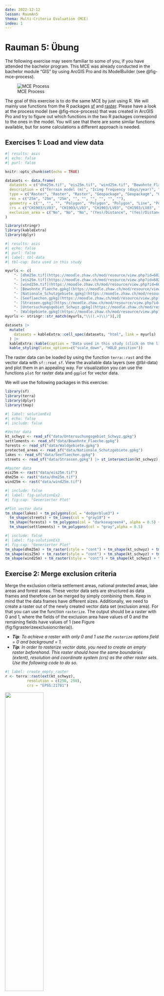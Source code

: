 ```yaml
---
date: 2022-12-12
lesson: RaumAn5
thema: Multi-Criteria Evaluation (MCE)
index: 1
---
```


# Rauman 5: Übung

The following exercise may seem familiar to some of you, if you have attended the bachelor program. This MCE was already conducted in the bachelor module "GIS" by using ArcGIS Pro and its ModelBuilder (see @fig-mce-process).

![MCE Process](images/mce_process.png){#fig-mce-process}

The goal of this exercise is to do the same MCE by just using R. We will mainly use functions from the R packages [sf](https://cran.r-project.org/web/packages/sf/sf.pdf) and [raster](https://cran.r-project.org/web/packages/raster/raster.pdf). Please have a look at the process model (see @fig-mce-process) that was created in ArcGIS Pro and try to figure out which functions in the two R packages correspond to the ones in the model. You will see that there are some similar functions available, but for some calculations a different approach is needed.

## Exercises 1: Load and view data

```r
#| results: asis
#| echo: false
#| purl: false

knitr::opts_chunk$set(echo = TRUE)

datasets <- data.frame(
  datasets = c("dhm25m.tif", "eis25m.tif", "wind25m.tif", "Bewohnte_Flaeche.gpkg", "Nationale_Schutzgebiete.gpkg", "Seeflaechen.gpkg", "Strassen.gpkg", "Untersuchungsgebiet_Schwyz.gpkg", "Waldgebiete.gpkg"),
  description = c("Terrain model (m)", "Icing frequency (days/year)", "Average wind speed (dm/s) ", "Settlements (incl. buffer 200m)", "National protection areas", "Lake areas", "Streets", "Study area, canton of Schwyz", "Forest areas"),
  type = c("Raster", "Raster", "Raster", "Geopackage", "Geopackage", "Geopackage", "Geopackage", "Geopackage", "Geopackage"),
  res = c("25m", "25m", "25m", "", "", "", "", "", ""),
  geometry = c("", "", "", "Polygon", "Polygon", "Polygon", "Line", "Polygon", "Polygon"),
  crs = c("CH1903/LV03", "CH1903/LV03", "CH1903/LV03", "CH1903/LV03", "CH1903/LV03", "CH1903/LV03", "CH1903/LV03", "CH1903/LV03", "CH1903/LV03"),
  exclusion_area = c("No", "No", "No", "(Yes)/Distance", "(Yes)/Distance", "Yes", " No/Distance   ", "No", "(Yes)/Distance")
)

library(stringr)
library(kableExtra)
library(dplyr)
```

```r
#| results: asis
#| echo: false
#| purl: false
#| label: tbl-data
#| tbl-cap: Data used in this study

myurls <- c(
    "- [dhm25m.tif](https://moodle.zhaw.ch/mod/resource/view.php?id=602285)",
    "- [eis25m.tif](https://moodle.zhaw.ch/mod/resource/view.php?id=602288)", 
    "- [wind25m.tif](https://moodle.zhaw.ch/mod/resource/view.php?id=602297)", 
    "- [Bewohnte_Flaeche.gpkg](https://moodle.zhaw.ch/mod/resource/view.php?id=602295)", 
    "- [Nationale_Schutzgebiete.gpkg](https://moodle.zhaw.ch/mod/resource/view.php?id=602296)", 
    "- [Seeflaechen.gpkg](https://moodle.zhaw.ch/mod/resource/view.php?id=602294)", 
    "- [Strassen.gpkg](https://moodle.zhaw.ch/mod/resource/view.php?id=602290)", 
    "- [Untersuchungsgebiet_Schwyz.gpkg](https://moodle.zhaw.ch/mod/resource/view.php?id=602293)", 
    "- [Waldgebiete.gpkg](https://moodle.zhaw.ch/mod/resource/view.php?id=602291)")
myurls <- stringr::str_match(myurls,"\\((.+)\\)")[,2]

datasets |>
  mutate(
    datasets = kableExtra::cell_spec(datasets, "html", link = myurls)
  ) |>
  kableExtra::kable(caption = "Data used in this study (click on the link to download)", escape = FALSE) |> 
  kable_styling(latex_options=c("scale_down", "HOLD_position"))
```

The raster data can be loaded by using the function `terra::rast` and the vector data with `sf::read_sf`. View the available data layers (see @tbl-data) and plot them in an appealing way. For visualization you can use the functions `plot` for raster data and `ggplot` for vector data.

<!-- Some data sets exceed the boundaries of the study area. Use the function `crop`  on raster data sets and `st_intersection` for sf/vector data to extract the relevant areas. -->

We will use the following packages in this exercise:

```r
library(sf)
library(terra)
library(dplyr)
library(tmap)
```

```r
#| label: solutionEx1
#| echo: false
#| include: false

#Vector data
kt_schwyz <- read_sf("data/Untersuchungsgebiet_Schwyz.gpkg")
settlements <- read_sf("data/Bewohnte_Flaeche.gpkg")
forests <- read_sf("data/Waldgebiete.gpkg")
protected_areas <- read_sf("data/Nationale_Schutzgebiete.gpkg")
lakes <- read_sf("data/Seeflaechen.gpkg")
streets <- read_sf("data/Strassen.gpkg") |> st_intersection(kt_schwyz) #intersect with study area

#Raster data
eis25m <- rast("data/eis25m.tif")
dhm25m <- rast("data/dhm25m.tif")
wind25m <- rast("data/wind25m.tif")
```

```r
#| include: false
#| label: fig-solutionEx2
#| fig-cap: "Generierter Plot"

#Plot vector data
tm_shape(lakes) + tm_polygons(col = "dodgerblue3") +
  tm_shape(streets) + tm_lines(col = "gray18") +
  tm_shape(forests) + tm_polygons(col = "darkseagreen4", alpha = 0.5) +
  tm_shape(settlements) + tm_polygons(col = "gray",alpha = 0.5)
```

```r
#| include: false
#| label: fig-solutionEx3
#| fig-cap: "Generierter Plot"
tm_shape(dhm25m) + tm_raster(style = "cont") + tm_shape(kt_schwyz) + tm_borders()
tm_shape(eis25m) + tm_raster(style = "cont") + tm_shape(kt_schwyz) + tm_borders()
tm_shape(wind25m) + tm_raster(style = "cont") + tm_shape(kt_schwyz) + tm_borders()
```

## Exercise 2: Merge exclusion criteria

Merge the exclusion criteria settlement areas, national protected areas, lake areas and forest areas. These vector data sets are structured as data frames and therefore can be merged by simply combining them. Keep in mind that the data frames have different sizes. Additionally, we need to create a raster out of the newly created vector data set (exclusion area). For that you can use the function `rasterize`. The output should be a raster with 0 and 1, where the fields of the exclusion area have values of 0 and the remaining fields have values of 1 (see Figure \ref(fig:figrasterizeexclusioncriteria)).
  
* ***Tip**: To achieve a raster with only 0 and 1 use the `rasterize` options field = 0 and background = 1.*
* ***Tip**: In order to rasterize vector data, you need to create an empty raster beforehand. This raster should have the same boundaries (extent), resolution and coordinate system (crs) as the other raster sets. Use the following code to do so.*
  
```r
#| label: create_empty_raster
r <- terra::rast(ext(kt_schwyz), 
          resolution = c(250, 250), 
          crs = "EPSG:21781")
```
  
![](images/exclusion_areas.png){width=50%}

```r
#| label: fig-solutionEx4
#| fig-cap: "Generierter Plot"
#| echo: false
#| include: false

#Merge exclusion area
exclusion_areas <- dplyr::bind_rows(settlements, forests, protected_areas, lakes)

#create raster
r <- terra::rast(ext(kt_schwyz), 
          resolution = c(250, 250), 
          crs = "EPSG:21781")

raster_exclusion_areas <- rasterize(vect(exclusion_areas), r,
                       field = 0, background = 1) |> crop(kt_schwyz)
plot(raster_exclusion_areas, main="Exclusion area", axes=FALSE, legend=FALSE, col=terrain.colors(2))
```

## Exercise 3: Calculate slope

Next, calculate the slope in degrees based on the terrain model (dhm25m). The terra package gives you a very helpful function called `terrain`. 

***Tip**: When using the terrain function use the following options: v="slope", unit="degrees", neighbors=8.*

![](images/slope.png){width=50%}

```r
#| label: fig-solutionEx5
#| fig-cap: "Generierter Plot"
#| echo: false
#| include: false

slope <- terra::terrain(dhm25m, v="slope",unit="degrees", neighbors=8)
slope_250 <- slope %>% aggregate(., fact = 10)
plot(slope_250, main="Slope", axes=FALSE)
```

## Exercise 4: Calculate distances to criteria

Within the evaluation of suitable sites for wind turbines, the distance to roads, forest areas, national protected areas and inhabited areas are relevant. Depending on the criteria, a short or long distance has a positive influence on the evaluation of potential sites. For this purpose, perform a distance analysis with the selected criteria raster layers. Use the raster function `distance` for this calculation. 

* ***Tip**: In order to perform the `distance` function, you need to `rasterize` the criteria as well. You can use the same command as in exercise 2 but use only option field = 1.*
* ***Tip**: Use the `crop` function again to get only relevant data in the study area.*

![](images/d_to_settlements.png){width=50%}

```r
#| label: solutionEx6
#| echo: false
#| include: false

#create raster layers from vector 
raster_settlements <- terra::rasterize(vect(settlements), r, field = 1)
raster_protected_areas <- terra::rasterize(vect(protected_areas), r, field = 1) 
raster_forests <- terra::rasterize(vect(forests), r, field = 1) 
raster_streets <- terra::rasterize(vect(streets$geom), r, field = 1)

#calculate euclidean distances
settlements_ed <- distance(raster_settlements) |> raster::raster() |> raster::mask(kt_schwyz) |> terra::rast()
protected_areas_ed <- distance(raster_protected_areas) |> raster::raster() |> raster::mask(kt_schwyz) |> terra::rast()
forests_ed <- distance(raster_forests) |> raster::raster() |> raster::mask(kt_schwyz) |> terra::rast()
streets_ed <- distance(raster_streets) |> raster::raster() |> raster::mask(kt_schwyz) |> terra::rast()
```

## Exercise 5: Standardize and grade criteria (grading)

The data layers slope, wind speed, icing frequency and the in exercise 4 calculated distance layers have different units (dm/s, degrees, d/yr and m). These units can't be directly calculated with each other. Therefore, the different layers need to be operationalized by performing a linear grading. The linear grading is done by using the function `reclassify`. Use the  standards for the reclassification in Figure \ref(fig:figreclassify).

* ***Tip**: Keep in mind the min and max values of each raster layer.*
* ***Tip**: Here is an example code to reclassify the distances to settlements.*

```r
#| label: examplereclassifysettlements
settlements_max <- minmax(settlements_ed)[2]

reclass_settlements <- c(0,80,0,
                        80,160,0.1,
                        160,240,0.2,
                        240,320,0.3,
                        320,400,0.4,
                        400,480,0.5,
                        480,560,0.6,
                        560,640,0.7,
                        640,720,0.8,
                        720,800,0.9,
                        800,settlements_max,1.0) |> matrix(ncol = 3, byrow = TRUE)
reclass_settlements_ed <- terra::classify(settlements_ed, reclass_settlements)
```

::: {#fig-mce-reclassify layout-ncol=2}
![](images/mce_reclassify_1.png)

![](images/mce_reclassify_2.png)

MCE Reclassify
:::

![](images/d_to_settlements_reclassified.png){width=50%}

```r
#| label: fig-solutionEx7
#| fig-cap: "Generierter Plot"
#| echo: false
#| include: false

#### reclassify wind
wind250m <- wind25m %>% aggregate(.,fact = 10)
wind_max <- minmax(wind250m)[2]
reclass_wind_m <- c(0,35,0,
                      35,40,0.1,
                      40,45,0.2,
                      45,50,0.3,
                      50,55,0.4,
                      55,60,0.5,
                      60,65,0.6,
                      65,70,0.7,
                      70,75,0.8,
                      75,wind_max,0.9) |> matrix(ncol = 3, byrow = TRUE)
reclass_wind <- classify(wind250m, reclass_wind_m)
plot(reclass_wind, main="Average wind speed (reclassified)", axes=FALSE)

#### reclassify ice    
eis250m <- eis25m %>% aggregate(.,fact = 10) ## lowering the resolution
eis_max <- minmax(eis250m)[2]
reclass_ice_m <- c(0,6,1,
                     6,12,0.9,
                     12,18,0.8,
                     18,24,0.7,
                     24,30,0.6,
                     30,36,0.5,
                     36,eis_max,0.4) |> matrix(ncol = 3, byrow = TRUE)
reclass_ice <- classify(eis250m, reclass_ice_m)
plot(reclass_ice, main="Icing frequency (reclassified)", axes=FALSE)

#### reclassify slope
slope250m <- slope %>% aggregate(.,fact = 10) ## lowering the resolution
slope_max <- minmax(slope250m)[2]
reclass_slope_m <- c(0,2,1,
                       2,4,0.9,
                       4,6,0.8,
                       6,8,0.7,
                       8,10,0.6,
                       10,12,0.5,
                       12,14,0.4,
                       14,16,0.3,
                       16,18,0.2,
                       18,20,0.1,
                       20,slope_max,0) |> matrix(ncol = 3, byrow = TRUE)
reclass_slope <- classify(slope250m, reclass_slope_m)
plot(reclass_slope, main="Slope (reclassified)", axes=FALSE)

#### reclassify settlements 
settlements_max <- minmax(settlements_ed)[2]
reclass_settlements <- c(0,80,0,
                             80,160,0.1,
                             160,240,0.2,
                             240,320,0.3,
                             320,400,0.4,
                             400,480,0.5,
                             480,560,0.6,
                             560,640,0.7,
                             640,720,0.8,
                             720,800,0.9,
                             800,settlements_max,1.0) |> matrix(ncol = 3, byrow = TRUE)
reclass_settlements_ed <- classify(settlements_ed, reclass_settlements)
plot(reclass_settlements_ed, main="Distance to settlements (reclassified)", axes=FALSE)

#### reclassify protected areas
protected_areas_max <- minmax(protected_areas_ed)[2]
reclass_protected_areas <- c(0,50,0,
                                 50,100,0.1,
                                 100,150,0.2,
                                 150,200,0.3,
                                 200,250,0.4,
                                 250,300,0.5,
                                 300,350,0.6,
                                 350,400,0.7,
                                 400,450,0.8,
                                 450,500,0.9,
                                 500,protected_areas_max,1.0) |> matrix(ncol = 3, byrow = TRUE)
reclass_protected_areas_ed <- classify(protected_areas_ed, reclass_protected_areas)
plot(reclass_protected_areas_ed, main="Distance to protected areas (reclassified)", axes=FALSE)

#### reclassify forest area 
forests_max <- minmax(forests_ed)[2]
reclass_forests <- c(0,10,0,
                         10,20,0.1,
                         20,30,0.2,
                         30,40,0.3,
                         40,50,0.4,
                         50,60,0.5,
                         60,70,0.6,
                         70,80,0.7,
                         80,90,0.8,
                         90,100,0.9,
                         100,forests_max,1.0) |> matrix(ncol = 3, byrow = TRUE)
reclass_forests_ed <- classify(forests_ed, reclass_forests)
plot(reclass_forests_ed, main="Distance to forest areas (reclassified)", axes=FALSE)

#### reclassify streets   
streets_max <- minmax(streets_ed)[2]
reclass_streets <- c(0,250,1.0,
                     250,500,0.9,
                     500,750,0.8,
                     750,1000,0.7,
                     1000,1250,0.6,
                     1250,1500,0.5,
                     1500,1750,0.4,
                     1750,2000,0.3,
                     2000,2250,0.2,
                     2250,2500,0.1,
                     2500,streets_max,0) |> matrix(ncol = 3, byrow = TRUE)
reclass_streets_ed <- classify(streets_ed, reclass_streets)
plot(reclass_streets_ed, main="Distance to streets (reclassified)", axes=FALSE)
```

## Exercise 6: Weighting criteria with AHP

Perform an AHP to weight the criteria underlying the MCE. First compare the criteria in pairs, and then calculate the weights - as you have learned in last week's lesson. In the end you should have a list of 7 weights as shown below.

***Tip**: Check exercise 2 and 3 from last week's session. Use the prepared R code to create your ahp matrix.*

          Wind       Streets          Ice    Settlements       Forest         Slope  Protected areas 
    0.33862692    0.09816760    0.06166626    0.24969460    0.03515759    0.18043000      0.03625702 
  
```r
#| label: ahp_mce
ahp_matrix <- c(
  1, 0, 0, 0, 0, 0, 0, #Wind
  0, 1, 0, 0, 0, 0, 0, #Distance to streets
  0, 0, 1, 0, 0, 0, 0, #Ice
  0, 0, 0, 1, 0, 0, 0, #Distance to settlements
  0, 0, 0, 0, 1, 0, 0, #Distance to forests
  0, 0, 0, 0, 0, 1, 0, #Slope
  0, 0, 0, 0, 0, 0, 1  #Distance to protected areas
) |> matrix(ncol = 7, byrow = TRUE)
```

```r
#| label: solutionEx8
#| echo: false
#| include: false

#create AHP
ahp_matrix <- c(
  1,   6,   7,   3,   7, 4,   5, #Wind
  1/6, 1,   2,   1/5, 3, 1/5, 3, #Distance to streets
  1/7, 1/2, 1,   1/6, 2, 1/5, 2, #Ice
  1/3, 5,   6,   1,   5, 3,   4, #Distance to settlements
  1/7, 1/3, 1/2, 1/5, 1, 1/4, 1, #Distance to forests
  1/4, 5,   3,   1/3, 4, 1,   4, #Slope
  1/5, 1/3, 1/2, 1/4, 1, 1/4, 1  #Distance to protected areas
) |> matrix(ncol = 7, byrow = TRUE)
colnames(ahp_matrix) <- c("Wind", "Streets", "Ice", "Settlements", "Forest", "Slope", "Protected areas")
rownames(ahp_matrix) <- c("Wind", "Streets", "Ice", "Settlements", "Forest", "Slope", "Protected areas")

#Normalization of matrix & weighting of criteria
weights <- rowSums(ahp_matrix) #add row sum
```

## Exercise 7: Weighted Overlay

The linearly ranked criteria (Exercise 5) are now to be combined with each other, taking into account the weighting determined using the AHP (Exercise 6). This weighted overlay can be performed by using raster calculations and simply multiplying each criteria with its weight and adding them together (see @fig-weighted-overlay).

* ***Tip**: As the raster sets have slightly different origins, increase the tolerance by using rasterOptions(tolerance = 0.5).*
* ***Tip**: Also keep in mind the order of the weights in your list when doing the multiplication.*

![Weighted Overlay](images/weighted_overlay.png){#fig-weighted-overlay width=50%}

```r
#| label: fig-solutionEx9
#| fig-cap: "Generierter Plot"
#| echo: false
#| include: false

# rasterOptions(tolerance = 0.5) #raster sets have different origins, increase tolerance

wind_f <- (reclass_wind * weights[1])
streets_f <- (reclass_streets_ed * weights[2])
eis_f <- (reclass_ice * weights[3]) 
settlements_f <- (reclass_settlements_ed * weights[4])
forests_f <- (reclass_forests_ed * weights[5])
slope_f <- (reclass_slope * weights[6])
protected_areas_f <- (reclass_protected_areas_ed * weights[7])

weighted_overlay <- terra::merge(streets_f,eis_f,settlements_f,forests_f,
                                  slope_f,protected_areas_f,wind_f)

# Transforming all the layer from SpatRaster class to RasterLayer class, so
# we can perform the raster multiplication operation

streets_R <- streets_f |> raster::raster()
eis_R <- eis_f |> raster::raster()
settlements_R <- settlements_f |> raster::raster()
forests_R <- forests_f |> raster::raster()
slope_R <- slope_f |> raster::raster()
protected_areas_R <- protected_areas_f |> raster::raster()
wind_R <- wind_f |> raster::raster()

weighted_overlay <- streets_R*eis_R*settlements_R*forests_R*slope_R*protected_areas_R*wind_R

plot(weighted_overlay, main="Weighted overlay with all criteria", axes=FALSE, legend=F)
```

## Exercise 8: Intersecting potential areas with exclusion criteria

By simply multiplying the exclusion layer (result from exercise 2) with the weighted overlay layer (result from exercise 7) we are excluding all areas with value 0 (exclusion areas) and keeping all other areas with value 1 (e.g. 0x3=0, 1x3=3). As a conclusion of the study, create a final plot of the potential areas for wind power plants in the canton of Schwyz (like @fig-potential-sites). Furthermore, discuss the results obtained and determine three possible locations within which concrete planning of wind power plants would be possible.

![Potential Sites](images/potential_sites.png){#fig-potential-sites}

```r
#| label: fig-solutionEx10
#| fig-cap: "Generierter Plot"
#| echo: false
#| include: false

# Transforming  the layer depicting the exclusion areas from SpatRaster class to RasterLayer class, so we can perform the final raster multiplication operation
raster_exclusion_areas <- raster_exclusion_areas |> raster::raster()
final_model <- weighted_overlay * raster_exclusion_areas
plot(final_model, main="Potential sites for wind power plants in Kt. Schwyz", axes=FALSE, legend=F)
```

## Musterlösung

```r
#| echo: false
#| results: asis
#| purl: false
#distill::mypurl()
```
